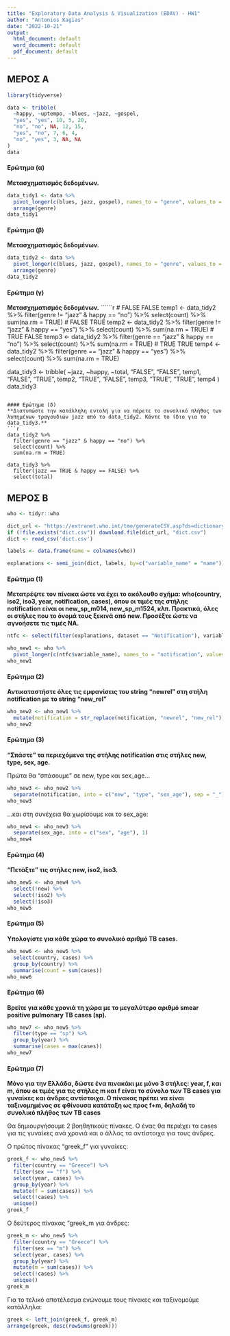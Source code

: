 ---
title: "Exploratory Data Analysis & Visualization (EDAV) - HW1"
author: "Antonios Kagias"
date: "2022-10-21"
output:
  html_document: default
  word_document: default
  pdf_document: default
---

## ΜΕΡΟΣ Α

```{r include=FALSE}
library(tidyverse)
```

```{r echo=TRUE}
data <- tribble(
  ~happy, ~uptempo, ~blues, ~jazz, ~gospel,
  "yes", "yes", 10, 5, 20,
  "no", "no", NA, 12, 15,
  "yes", "no", 7, 6, 4,
  "no", "yes", 3, NA, NA
)
data
```

#### Ερώτημα (α)
**Μετασχηματισμός δεδομένων.**
```{r echo=TRUE}
data_tidy1 <- data %>%
  pivot_longer(c(blues, jazz, gospel), names_to = "genre", values_to = "count") %>%
  arrange(genre)
data_tidy1
```

#### Ερώτημα (β)
**Μετασχηματισμός δεδομένων.**
```{r echo=TRUE}
data_tidy2 <- data %>%
  pivot_longer(c(blues, jazz, gospel), names_to = "genre", values_to = "count", values_drop_na = TRUE) %>%
  arrange(genre)
data_tidy2
```

#### Ερώτημα (γ)
**Μετασχηματισμός δεδομένων.**
``````{r echo=TRUE}
# FALSE FALSE
temp1 <- data_tidy2 %>%
  filter(genre != "jazz" & happy == "no") %>%
  select(count) %>%
  sum(na.rm = TRUE)
# FALSE TRUE
temp2 <- data_tidy2 %>%
  filter(genre != "jazz" & happy == "yes") %>%
  select(count) %>%
  sum(na.rm = TRUE)
# TRUE FALSE
temp3 <- data_tidy2 %>%
  filter(genre == "jazz" & happy == "no") %>%
  select(count) %>%
  sum(na.rm = TRUE)
# TRUE TRUE
temp4 <- data_tidy2 %>%
  filter(genre == "jazz" & happy == "yes") %>%
  select(count) %>%
  sum(na.rm = TRUE)

data_tidy3 <- tribble(
  ~jazz, ~happy, ~total,
  "FALSE", "FALSE", temp1,
  "FALSE", "TRUE", temp2,
  "TRUE", "FALSE", temp3,
  "TRUE", "TRUE", temp4
)
data_tidy3
```

#### Ερώτημα (δ)
**Διατυπώστε την κατάλληλη εντολή για να πάρετε το συνολικό πλήθος των λυπημένων τραγουδιών jazz από το data_tidy2. Κάντε το ίδιο για το data_tidy3.**
```{r echo=TRUE}
data_tidy2 %>%
  filter(genre == "jazz" & happy == "no") %>%
  select(count) %>%
  sum(na.rm = TRUE)

data_tidy3 %>%
  filter(jazz == TRUE & happy == FALSE) %>%
  select(total)
```


## ΜΕΡΟΣ Β


```{r include=FALSE}
who <- tidyr::who

dict_url <- "https://extranet.who.int/tme/generateCSV.asp?ds=dictionary"
if (!file.exists("dict.csv")) download.file(dict_url, "dict.csv")
dict <- read_csv('dict.csv')

labels <- data.frame(name = colnames(who))

explanations <- semi_join(dict, labels, by=c("variable_name" = "name"))
```

#### Ερώτημα (1)
**Μετατρέψτε τον πίνακα ώστε να έχει το ακόλουθο σχήμα: who(country, iso2, iso3, year, notification, cases), όπου οι τιμές της στήλης notification είναι οι new_sp_m014, new_sp_m1524, κλπ. Πρακτικά, όλες οι στήλες που το όνομά τους ξεκινά από new. Προσέξτε ώστε να αγνοήσετε τις τιμές NA.**
```{r echo=TRUE}
ntfc <- select(filter(explanations, dataset == "Notification"), variable_name)

who_new1 <- who %>% 
  pivot_longer(c(ntfc$variable_name), names_to = "notification", values_to = "cases", values_drop_na = TRUE)
who_new1
```

#### Ερώτημα (2)
**Αντικαταστήστε όλες τις εμφανίσεις του string "newrel" στη στήλη notification με το string "new_rel"**
```{r echo=TRUE}
who_new2 <- who_new1 %>% 
  mutate(notification = str_replace(notification, "newrel", "new_rel"))
who_new2
```

#### Ερώτημα (3)
**"Σπάστε" τα περιεχόμενα της στήλης notification στις στήλες new, type, sex, age.**

Πρώτα θα "σπάσουμε" σε new, type και sex_age...
```{r echo=TRUE}
who_new3 <- who_new2 %>% 
  separate(notification, into = c("new", "type", "sex_age"), sep = "_")
who_new3
```

...και στη συνέχεια θα χωρίσουμε και το sex_age:
```{r echo=TRUE}
who_new4 <- who_new3 %>% 
  separate(sex_age, into = c("sex", "age"), 1)
who_new4
```

#### Ερώτημα (4)
**"Πετάξτε" τις στήλες new, iso2, iso3.**
```{r echo=TRUE}
who_new5 <- who_new4 %>% 
  select(!new) %>%
  select(!iso2) %>%
  select(!iso3)
who_new5
```

#### Ερώτημα (5)
**Υπολογίστε για κάθε χώρα το συνολικό αριθμό TB cases.**
```{r echo=TRUE}
who_new6 <- who_new5 %>% 
  select(country, cases) %>%
  group_by(country) %>%
  summarise(count = sum(cases))
who_new6
```

#### Ερώτημα (6)
**Βρείτε για κάθε χρονιά τη χώρα με το μεγαλύτερο αριθμό smear positive pulmonary TB cases (sp).**
```{r echo=TRUE}
who_new7 <- who_new5 %>%
  filter(type == "sp") %>%
  group_by(year) %>%
  summarise(cases = max(cases))
who_new7
```

#### Ερώτημα (7)
**Μόνο για την Ελλάδα, δώστε ένα πινακάκι με μόνο 3 στήλες: year, f, και m, όπου οι τιμές για τις στήλες m και f είναι το σύνολο των TB cases για γυναίκες και άνδρες αντίστοιχα. Ο πίνακας πρέπει να είναι ταξινομημένος σε φθίνουσα κατάταξη ως προς f+m, δηλαδή το συνολικό πλήθος των TB cases**

Θα δημιουργήσουμε 2 βοηθητικούς πίνακες. Ο ένας θα περιέχει τα cases για τις γυναίκες ανά χρονιά και ο άλλος τα αντίστοιχα για τους άνδρες.

Ο πρώτος πίνακας "greek_f" για γυναίκες:
```{r echo=TRUE}
greek_f <- who_new5 %>% 
  filter(country == "Greece") %>%
  filter(sex == "f") %>%
  select(year, cases) %>%
  group_by(year) %>%
  mutate(f = sum(cases)) %>%
  select(!cases) %>%
  unique()
greek_f
```

Ο δεύτερος πίνακας "greek_m για άνδρες:
```{r echo=TRUE}
greek_m <- who_new5 %>% 
  filter(country == "Greece") %>%
  filter(sex == "m") %>%
  select(year, cases) %>%
  group_by(year) %>%
  mutate(m = sum(cases)) %>%
  select(!cases) %>%
  unique()
greek_m
```

Για το τελικό αποτέλεσμα ενώνουμε τους πίνακες και ταξινομούμε κατάλληλα:

```{r echo=TRUE}
greek <- left_join(greek_f, greek_m)
arrange(greek, desc(rowSums(greek)))
```

